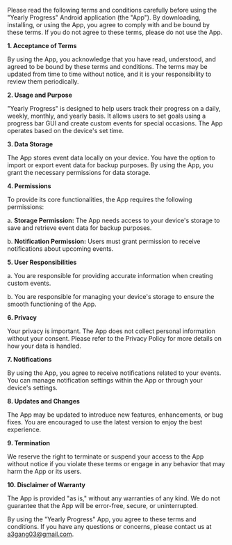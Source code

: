 Please read the following terms and conditions carefully before using the "Yearly Progress" Android application (the "App"). By downloading, installing, or using the App, you agree to comply with and be bound by these terms. If you do not agree to these terms, please do not use the App.

**1. Acceptance of Terms**

By using the App, you acknowledge that you have read, understood, and agreed to be bound by these terms and conditions. The terms may be updated from time to time without notice, and it is your responsibility to review them periodically.

**2. Usage and Purpose**

"Yearly Progress" is designed to help users track their progress on a daily, weekly, monthly, and yearly basis. It allows users to set goals using a progress bar GUI and create custom events for special occasions. The App operates based on the device's set time.

**3. Data Storage**

The App stores event data locally on your device. You have the option to import or export event data for backup purposes. By using the App, you grant the necessary permissions for data storage.

**4. Permissions**

To provide its core functionalities, the App requires the following permissions:

   a. **Storage Permission:** The App needs access to your device's storage to save and retrieve event data for backup purposes.

   b. **Notification Permission:** Users must grant permission to receive notifications about upcoming events.

**5. User Responsibilities**

   a. You are responsible for providing accurate information when creating custom events.

   b. You are responsible for managing your device's storage to ensure the smooth functioning of the App.

**6. Privacy**

Your privacy is important. The App does not collect personal information without your consent. Please refer to the Privacy Policy for more details on how your data is handled.

**7. Notifications**

By using the App, you agree to receive notifications related to your events. You can manage notification settings within the App or through your device's settings.

**8. Updates and Changes**

The App may be updated to introduce new features, enhancements, or bug fixes. You are encouraged to use the latest version to enjoy the best experience.

**9. Termination**

We reserve the right to terminate or suspend your access to the App without notice if you violate these terms or engage in any behavior that may harm the App or its users.

**10. Disclaimer of Warranty**

The App is provided "as is," without any warranties of any kind. We do not guarantee that the App will be error-free, secure, or uninterrupted.


By using the "Yearly Progress" App, you agree to these terms and conditions. If you have any questions or concerns, please contact us at [a3gang03@gmail.com](mailto:a3gang03@gmail.com).